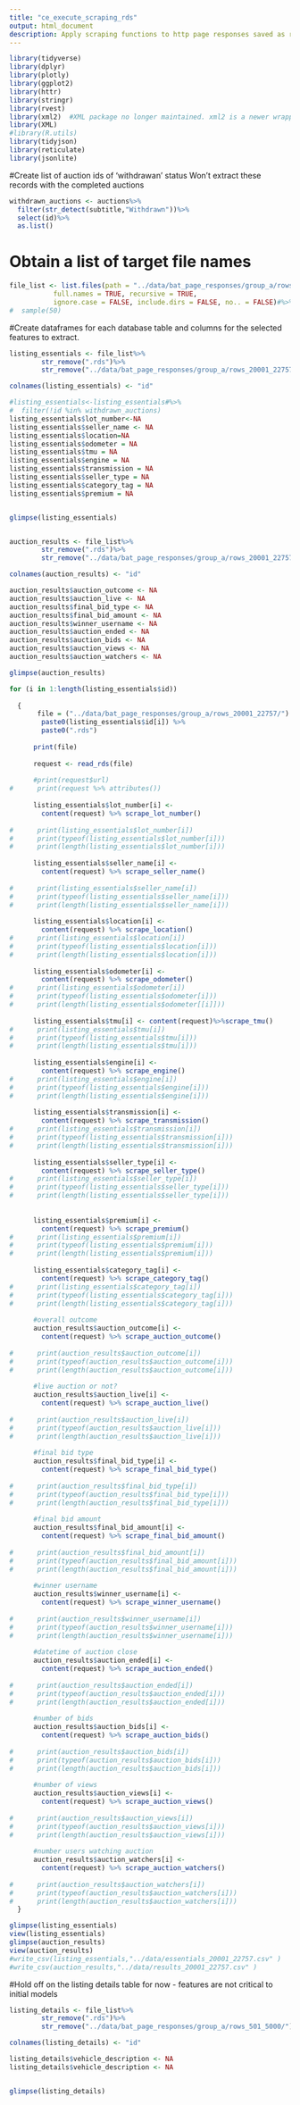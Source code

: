 ```yaml
---
title: "ce_execute_scraping_rds"
output: html_document
description: Apply scraping functions to http page responses saved as rds.
---
```


```r
library(tidyverse)
library(dplyr)
library(plotly)
library(ggplot2)
library(httr)
library(stringr)
library(rvest)
library(xml2)  #XML package no longer maintained. xml2 is a newer wrapper
library(XML)
#library(R.utils)
library(tidyjson)
library(reticulate)
library(jsonlite)
```


#Create list of auction ids of 'withdrawan' status
Won't extract these records with the completed auctions
```r
withdrawn_auctions <- auctions%>%
  filter(str_detect(subtitle,"Withdrawn"))%>%
  select(id)%>%
  as.list()
```


# Obtain a list of target file names
```r
file_list <- list.files(path = "../data/bat_page_responses/group_a/rows_20001_22757", pattern = NULL, all.files = FALSE,
           full.names = TRUE, recursive = TRUE,
           ignore.case = FALSE, include.dirs = FALSE, no.. = FALSE)#%>%
#  sample(50)

```

#Create dataframes for each database table and columns for the selected features to extract.
```r
listing_essentials <- file_list%>%
        str_remove(".rds")%>%
        str_remove("../data/bat_page_responses/group_a/rows_20001_22757/")%>%data.frame()

colnames(listing_essentials) <- "id"

#listing_essentials<-listing_essentials#%>%
#  filter(!id %in% withdrawn_auctions)
listing_essentials$lot_number<-NA
listing_essentials$seller_name <- NA
listing_essentials$location=NA
listing_essentials$odometer = NA
listing_essentials$tmu = NA
listing_essentials$engine = NA
listing_essentials$transmission = NA
listing_essentials$seller_type = NA
listing_essentials$category_tag = NA
listing_essentials$premium = NA


glimpse(listing_essentials)


auction_results <- file_list%>%
        str_remove(".rds")%>%
        str_remove("../data/bat_page_responses/group_a/rows_20001_22757/")%>%data.frame()

colnames(auction_results) <- "id"

auction_results$auction_outcome <- NA
auction_results$auction_live <- NA
auction_results$final_bid_type <- NA
auction_results$final_bid_amount <- NA
auction_results$winner_username <- NA
auction_results$auction_ended <- NA
auction_results$auction_bids <- NA
auction_results$auction_views <- NA
auction_results$auction_watchers <- NA

glimpse(auction_results)
```


```r
for (i in 1:length(listing_essentials$id))
     
  {   
       file = ("../data/bat_page_responses/group_a/rows_20001_22757/") %>%
        paste0(listing_essentials$id[i]) %>%
        paste0(".rds")
      
      print(file)
      
      request <- read_rds(file)
      
      #print(request$url)
#      print(request %>% attributes())
      
      listing_essentials$lot_number[i] <-
        content(request) %>% scrape_lot_number()
      
#      print(listing_essentials$lot_number[i])
#      print(typeof(listing_essentials$lot_number[i]))
#      print(length(listing_essentials$lot_number[i]))
      
      listing_essentials$seller_name[i] <-
        content(request) %>% scrape_seller_name()
      
#      print(listing_essentials$seller_name[i])
#      print(typeof(listing_essentials$seller_name[i]))
#      print(length(listing_essentials$seller_name[i]))
      
      listing_essentials$location[i] <-
        content(request) %>% scrape_location()
#      print(listing_essentials$location[i])
#      print(typeof(listing_essentials$location[i]))
#      print(length(listing_essentials$location[i]))
      
      listing_essentials$odometer[i] <-
        content(request) %>% scrape_odometer()
#      print(listing_essentials$odometer[i])
#      print(typeof(listing_essentials$odometer[i]))
#      print(length(listing_essentials$odometer[[i]]))
      
      listing_essentials$tmu[i] <- content(request)%>%scrape_tmu()
#      print(listing_essentials$tmu[i])
#      print(typeof(listing_essentials$tmu[i]))
#      print(length(listing_essentials$tmu[i]))
      
      listing_essentials$engine[i] <-
        content(request) %>% scrape_engine()
#      print(listing_essentials$engine[i])
#      print(typeof(listing_essentials$engine[i]))
#      print(length(listing_essentials$engine[i]))
      
      listing_essentials$transmission[i] <-
        content(request) %>% scrape_transmission()
#      print(listing_essentials$transmission[i])
#      print(typeof(listing_essentials$transmission[i]))
#      print(length(listing_essentials$transmission[i]))
      
      listing_essentials$seller_type[i] <-
        content(request) %>% scrape_seller_type()
#      print(listing_essentials$seller_type[i])
#      print(typeof(listing_essentials$seller_type[i]))
#      print(length(listing_essentials$seller_type[i]))
      
      
      listing_essentials$premium[i] <-
        content(request) %>% scrape_premium()
#      print(listing_essentials$premium[i])
#      print(typeof(listing_essentials$premium[i]))
#      print(length(listing_essentials$premium[i]))
      
      listing_essentials$category_tag[i] <-
        content(request) %>% scrape_category_tag()
#      print(listing_essentials$category_tag[i])
#      print(typeof(listing_essentials$category_tag[i]))
#      print(length(listing_essentials$category_tag[i]))
      
      #overall outcome
      auction_results$auction_outcome[i] <-
        content(request) %>% scrape_auction_outcome()
      
#      print(auction_results$auction_outcome[i])
#      print(typeof(auction_results$auction_outcome[i]))
#      print(length(auction_results$auction_outcome[i]))
      
      #live auction or not?
      auction_results$auction_live[i] <-
        content(request) %>% scrape_auction_live()
      
#      print(auction_results$auction_live[i])
#      print(typeof(auction_results$auction_live[i]))
#      print(length(auction_results$auction_live[i]))
      
      #final bid type
      auction_results$final_bid_type[i] <-
        content(request) %>% scrape_final_bid_type()
      
#      print(auction_results$final_bid_type[i])
#      print(typeof(auction_results$final_bid_type[i]))
#      print(length(auction_results$final_bid_type[i]))
      
      #final bid amount
      auction_results$final_bid_amount[i] <-
        content(request) %>% scrape_final_bid_amount()
      
#      print(auction_results$final_bid_amount[i])
#      print(typeof(auction_results$final_bid_amount[i]))
#      print(length(auction_results$final_bid_amount[i]))
      
      #winner username
      auction_results$winner_username[i] <-
        content(request) %>% scrape_winner_username()
      
#      print(auction_results$winner_username[i])
#      print(typeof(auction_results$winner_username[i]))
#      print(length(auction_results$winner_username[i]))
      
      #datetime of auction close
      auction_results$auction_ended[i] <-
        content(request) %>% scrape_auction_ended()
      
#      print(auction_results$auction_ended[i])
#      print(typeof(auction_results$auction_ended[i]))
#      print(length(auction_results$auction_ended[i]))
      
      #number of bids
      auction_results$auction_bids[i] <-
        content(request) %>% scrape_auction_bids()
      
#      print(auction_results$auction_bids[i])
#      print(typeof(auction_results$auction_bids[i]))
#      print(length(auction_results$auction_bids[i]))
      
      #number of views
      auction_results$auction_views[i] <-
        content(request) %>% scrape_auction_views()
      
#      print(auction_results$auction_views[i])
#      print(typeof(auction_results$auction_views[i]))
#      print(length(auction_results$auction_views[i]))
      
      #number users watching auction
      auction_results$auction_watchers[i] <-
        content(request) %>% scrape_auction_watchers()
      
#      print(auction_results$auction_watchers[i])
#      print(typeof(auction_results$auction_watchers[i]))
#      print(length(auction_results$auction_watchers[i]))
  }

glimpse(listing_essentials)
view(listing_essentials)
glimpse(auction_results)
view(auction_results)
#write_csv(listing_essentials,"../data/essentials_20001_22757.csv" )
#write_csv(auction_results,"../data/results_20001_22757.csv" )

```


#Hold off on the listing details table for now - features are not critical to initial models
```r
listing_details <- file_list%>%
        str_remove(".rds")%>%
        str_remove("../data/bat_page_responses/group_a/rows_501_5000/")%>%data.frame()

colnames(listing_details) <- "id"

listing_details$vehicle_description <- NA
listing_details$vehicle_description <- NA


glimpse(listing_details)
```

